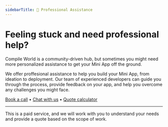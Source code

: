```yaml
---
sidebarTitle: 👔 Professional Assistance
---
```



# Feeling stuck and need professional help?

Compile World is a community-driven hub, but sometimes you might need more personalized assistance to get your Mini App off the ground.

We offer proffesional assistance to help you build your Mini App, from ideation to deployment. Our team of experienced developers can guide you through the process, provide feedback on your app, and help you overcome any challenges you might face.

[Book a call](https://cal.com/compileworld/30min) • [Chat with us](https://t.me/worldcoindevelopers) • [Quote calculator](https://world.org/quote)

---

<Callout type="info">
  This is a paid service, and we will work with you to understand your needs and
  provide a quote based on the scope of work.
</Callout>
